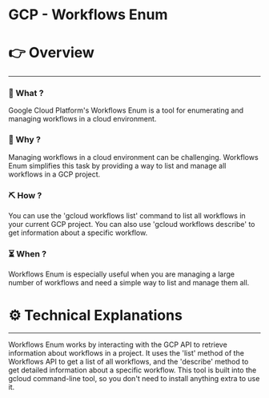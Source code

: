 # GCP - Workflows Enum


# 👉 Overview

---

### 👀 What ?

Google Cloud Platform's Workflows Enum is a tool for enumerating and managing workflows in a cloud environment.


### 🧐 Why ?

Managing workflows in a cloud environment can be challenging. Workflows Enum simplifies this task by providing a way to list and manage all workflows in a GCP project.


### ⛏️ How ?

You can use the 'gcloud workflows list' command to list all workflows in your current GCP project. You can also use 'gcloud workflows describe' to get information about a specific workflow.


### ⏳ When ?

Workflows Enum is especially useful when you are managing a large number of workflows and need a simple way to list and manage them all.


# ⚙️ Technical Explanations

---

Workflows Enum works by interacting with the GCP API to retrieve information about workflows in a project. It uses the 'list' method of the Workflows API to get a list of all workflows, and the 'describe' method to get detailed information about a specific workflow. This tool is built into the gcloud command-line tool, so you don't need to install anything extra to use it.
